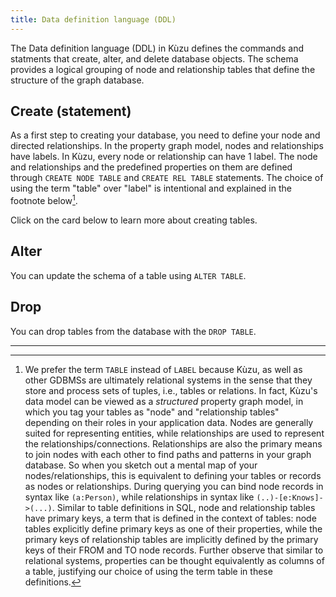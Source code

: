 ```yaml
---
title: Data definition language (DDL)
---
```



The Data definition language (DDL) in Kùzu defines the commands and statments that create, alter,
and delete database objects. The schema provides a logical grouping of node and relationship tables
that define the structure of the graph database.

## Create (statement)

As a first step to creating your database, you need to define your node and directed relationships.
In the property graph model, nodes and relationships have labels. In Kùzu, every node or
relationship can have 1 label. The node and relationships and the predefined properties on them are
defined through `CREATE NODE TABLE` and `CREATE REL TABLE` statements.
The choice of using the term "table" over "label" is intentional and explained in the footnote below[^1].

Click on the card below to learn more about creating tables.

<LinkCard
    title="CREATE" href="./create-table"
    description="Create node and relationship tables"
/>

## Alter

You can update the schema of a table using `ALTER TABLE`.

<LinkCard
    title="ALTER" href="./alter"
    description="Update the schema of a node or relationship table"
/>

## Drop

You can drop tables from the database with the `DROP TABLE`.

<LinkCard
    title="DROP" href="./drop"
    description="Drop node or relationship table"
/>

---

[^1]: We prefer the term `TABLE` instead of `LABEL` because Kùzu, as well as other GDBMSs are
ultimately relational systems in the sense that they store and process sets of tuples, i.e., tables
or relations. In fact, Kùzu's data model can be viewed as a _structured_ property graph model, in
which you tag your tables as "node" and "relationship tables" depending on their roles in your
application data. Nodes are generally
suited for representing entities, while relationships are used to represent the
relationships/connections. Relationships are also the primary means to join nodes with each other to
find paths and patterns in your graph database. So when you sketch out a mental map of your
nodes/relationships, this is equivalent to defining your tables or records as nodes or relationships.
During querying you can bind node records in syntax like `(a:Person)`, while relationships in syntax
like `(..)-[e:Knows]->(...)`. Similar to table definitions in SQL, node and relationship tables have
primary keys, a term that is defined in the context of tables: node tables explicitly define
primary keys as one of their properties, while the primary keys of relationship tables are
implicitly defined by the primary keys of their FROM and TO node records. Further observe that
similar to relational systems, properties can be thought equivalently as columns of a table,
justifying our choice of using the term table in these definitions.
